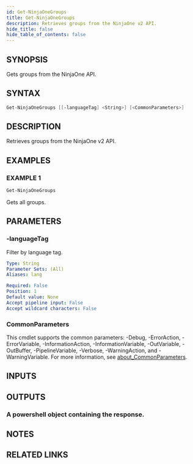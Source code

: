 ```yaml
---
id: Get-NinjaOneGroups
title: Get-NinjaOneGroups
description: Retrieves groups from the NinjaOne v2 API.
hide_title: false
hide_table_of_contents: false
---
```


## SYNOPSIS

Gets groups from the NinjaOne API.

## SYNTAX

```powershell
Get-NinjaOneGroups [[-languageTag] <String>] [<CommonParameters>]
```

## DESCRIPTION

Retrieves groups from the NinjaOne v2 API.

## EXAMPLES

### EXAMPLE 1

```powershell
Get-NinjaOneGroups
```

Gets all groups.

## PARAMETERS

### -languageTag

Filter by language tag.

```yaml
Type: String
Parameter Sets: (All)
Aliases: lang

Required: False
Position: 1
Default value: None
Accept pipeline input: False
Accept wildcard characters: False
```

### CommonParameters

This cmdlet supports the common parameters: -Debug, -ErrorAction, -ErrorVariable, -InformationAction, -InformationVariable, -OutVariable, -OutBuffer, -PipelineVariable, -Verbose, -WarningAction, and -WarningVariable. For more information, see [about_CommonParameters](http://go.microsoft.com/fwlink/?LinkID=113216).

## INPUTS

## OUTPUTS

### A powershell object containing the response.

## NOTES

## RELATED LINKS
